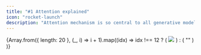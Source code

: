 ```yaml
---
title: "#1 Attention explained"
icon: "rocket-launch"
description: "Attention mechanism is so central to all generative models today. Let's talk about how it works!"
---
```


<div className="sm:grid-cols-4" style={{ display: "list", gap: "4px" }}>
  {Array.from({ length: 20 }, (_, i) => i + 1).map((idx) =>
    idx !== 12 ? (
      <Frame>
        <img
          style={{ height: 500 }}
          src={`https://fly.storage.tigris.dev/ai-cartoons/ai-explained-1-attention/${idx}.png`}
        />
      </Frame>
    ) : (
      ""
    )
  )}
</div>
